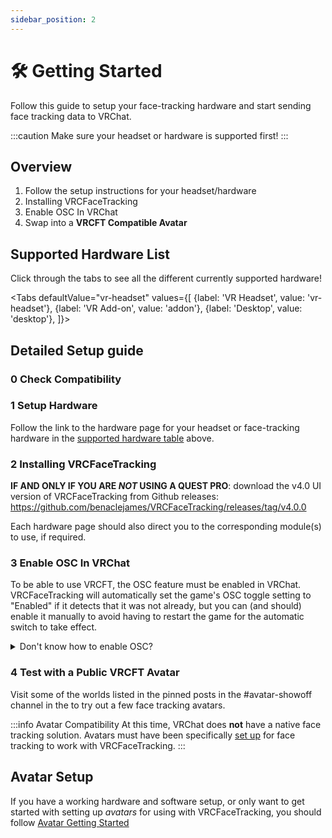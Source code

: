 ```yaml
---
sidebar_position: 2
---
```


# 🛠️ Getting Started


Follow this guide to setup your face-tracking hardware and start sending face tracking data to VRChat.

:::caution
Make sure your headset or hardware is supported first!
:::

## Overview

1. Follow the setup instructions for your headset/hardware
2. Installing VRCFaceTracking
3. Enable OSC In VRChat
4. Swap into a **VRCFT Compatible Avatar**

## Supported Hardware List

Click through the tabs to see all the different currently supported hardware!


<Tabs
  defaultValue="vr-headset"
  values={[
    {label: 'VR Headset', value: 'vr-headset'},
    {label: 'VR Add-on', value: 'addon'},
    {label: 'Desktop', value: 'desktop'},
  ]}>
  <TabItem value="vr-headset">
    <HardwareTableVR/>
  </TabItem>
  <TabItem value="addon">
    <HardwareTableAddon/>
  </TabItem>
  <TabItem value="desktop">
    <HardwareTableDesktop/>
  </TabItem>
</Tabs>

## Detailed Setup guide

### 0️ Check Compatibility

### 1️ Setup Hardware

Follow the link to the hardware page for your headset or face-tracking hardware in the [supported hardware table](#supported-hardware-list) above.

### 2️ Installing VRCFaceTracking

**IF AND ONLY IF YOU ARE *NOT* USING A QUEST PRO**: download the v4.0 UI version of VRCFaceTracking from Github releases: https://github.com/benaclejames/VRCFaceTracking/releases/tag/v4.0.0

Each hardware page should also direct you to the corresponding module(s) to use, if required.

### 3️ Enable OSC In VRChat

To be able to use VRCFT, the OSC feature must be enabled in VRChat.
VRCFaceTracking will automatically set the game's OSC toggle setting to "Enabled" if it detects that it was not already, but you can (and should) enable it manually to avoid having to restart the game for the automatic switch to take effect.

<details>
  <summary>Don't know how to enable OSC?</summary>
  <div>
    <div>
      <ol>
        <li> Open the in-game radial menu </li>
        <li> Navigate through "Options" ➡️ "OSC" </li>
        <li> Ensure that the "OSC Enabled" option is toggled on (white box towards the right) </li>
      </ol>
    </div>
    <br/>
    <img
      src={require('./img/vrc_osc_menu.png').default}
      alt="VRChat OSC Menu with OSC Enabled"
      style={{margin: "auto", display: "flex"}}
    />
  </div>
</details>

### 4️ Test with a Public VRCFT Avatar

Visit some of the worlds listed in the pinned posts in the <TextColor color="#5763ee">#avatar-showoff</TextColor> channel in the <CustomLink to="discord"/> to try out a few face tracking avatars.

<!-- apparently this part still isn't clear to some people -->
:::info Avatar Compatibility
At this time, VRChat does **not** have a native face tracking solution.
Avatars must have been specifically [set up](#avatar-setup) for face tracking to work with VRCFaceTracking.
:::


<!-- ### 5️  -->

## Avatar Setup

If you have a working hardware and software setup, or only want to get started with setting up *avatars* for using with VRCFaceTracking, you should follow [Avatar Getting Started](../intro/intro.mdx)
